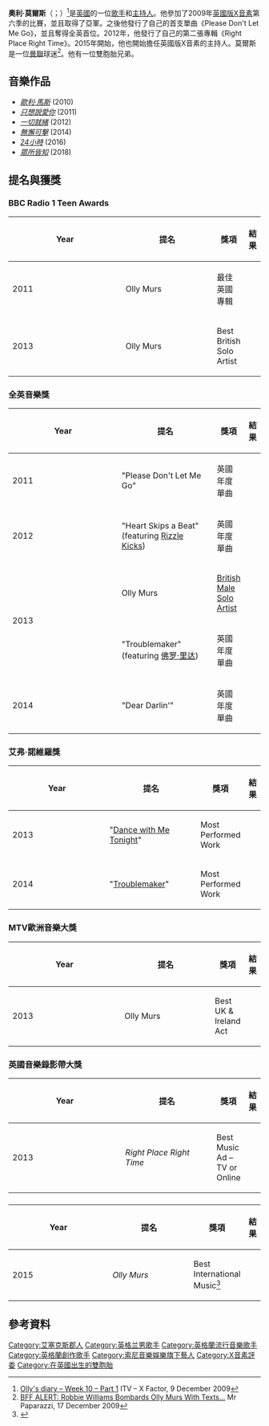 {{noteTA
|G1=Music
|G2=Show
|G3=USState
|1=zh-hans:公告牌; zh-hant:告示牌;}}

{{Infobox musical artist <!-- See Wikipedia:WikiProject_Musicians -->
| name            = 歐利·馬斯
| image           = Olly Murs Sommarkrysset 2012 By Daniel Åhs Karlsson.jpg
| caption         = 2012年馬斯
| background      = 男歌手
| birth_name      = Oliver Stanley Murs
| birth_date      = {{birth date and age|df=yes|1984|5|14}}
| birth_place     = [[英格兰|英格兰]][[埃塞克斯郡|埃塞克斯郡]][[威特姆|威特姆]]
| instrument      = {{flatlist|
* 人聲
* 吉他
* 鋼琴}}
| genre           = {{flatlist|
* [[流行_(音樂類型)|流行]]
* [[斯卡曲風|斯卡曲風]]
* [[reggae_fusion|reggae fusion]]
* [[blue-eyed_soul|blue-eyed soul]]
* [[Contemporary_R&B|R&B]]}}
| occupation      = {{flatlist|
* 創作歌手
* 音樂家
* 主持人}}
| years_active    = 2009至今
| label           = {{flatlist|
* [[史诗唱片|史诗唱片]]
* [[Syco_Music|Syco]]
* [[哥伦比亚唱片|哥伦比亚唱片]]}}
| associated_acts = {{flatlist|
* [[List_of_The_X_Factor_finalists_(UK_series_6)|''The X Factor'' 2009 finalists]]
* [[艾莉婕|艾莉婕]]
* [[佛罗·里达|佛罗·里达]]
* [[Rizzle_Kicks|Rizzle Kicks]]
* [[罗比·威廉斯|罗比·威廉斯]]
* [[Edurne|Edurne]]
* [[Chiddy_Bang|Chiddy Bang]]
* [[崔維·麥考伊|崔維·麥考伊]]
* [[黛咪·洛瓦特|黛咪·洛瓦特]]}}
| website         = {{url|ollymurs.com}}
}}
'''奧利·莫爾斯'''（{{lang-en|'''Oliver Stanley "Olly" Murs'''}}；{{bd|1985年|5月14日}}）<ref>[http://xfactor.itv.com/2009/episodes/video/item_201004.htm Olly's diary – Week 10 – Part 1] {{Wayback|url=http://xfactor.itv.com/2009/episodes/video/item_201004.htm |date=20121114051719 }} ITV – X Factor, 9 December 2009</ref>是[[英國|英國]]的一位[[歌手|歌手]]和[[主持人|主持人]]。他參加了2009年[[英國版X音素|英國版X音素]]第六季的比賽，並且取得了亞軍。之後他發行了自己的首支單曲《Please Don't Let Me Go》，並且奪得全英首位。2012年，他發行了自己的第二張專輯《Right Place Right Time》。2015年開始，他也開始擔任英國版X音素的主持人。莫爾斯是一位[[曼聯|曼聯]]球迷<ref name=Papa>[http://www.mrpaparazzi.com/post/9643/BFF-ALERT-Robbie-Williams-Bombards-Olly-Murs-With-Texts.aspx BFF ALERT: Robbie Williams Bombards Olly Murs With Texts…] {{Wayback|url=http://www.mrpaparazzi.com/post/9643/BFF-ALERT-Robbie-Williams-Bombards-Olly-Murs-With-Texts.aspx |date=20091220045621 }} Mr Paparazzi, 17 December 2009</ref>。他有一位雙胞胎兄弟。

==音樂作品==
* ''[[歐利·馬斯_(專輯)|歐利·馬斯]]'' (2010)
* ''[[只想說愛你|只想說愛你]]'' (2011)
* ''[[一切就緒|一切就緒]]'' (2012)
* ''[[無懈可擊_(奧利·莫爾斯)|無懈可擊]]'' (2014)
* ''[[24小時_(專輯)|24小時]]'' (2016)
* ''[[眾所皆知_(專輯)|眾所皆知]]'' (2018)

==提名與獲獎==
===BBC Radio 1 Teen Awards===
{| class="wikitable" style="width:75%;"
|-
! width=5%|Year
! style="width:40%;"| 提名
! style="width:45%;"| 獎項
! style="width:10%;"| 結果
|-
|rowspan="1"|2011
| Olly Murs
| 最佳英國專輯
| {{won}}
|-
|rowspan="1"|2013
| Olly Murs
| Best British Solo Artist
| {{won}}
|}

===全英音樂獎===
{| class="wikitable" style="width:75%;"
|-
! width=5%|Year
! style="width:40%;"| 提名
! style="width:45%;"| 獎項
! style="width:10%;"| 結果
|-
| rowspan="1"| 2011
| "Please Don't Let Me Go"
| 英國年度單曲
| {{nom}}
|-
| rowspan="1"| 2012
| "Heart Skips a Beat" (featuring [[Rizzle_Kicks|Rizzle Kicks]])
| 英國年度單曲
| {{nom}}
|-
| rowspan="2"| 2013
| Olly Murs
| [[BRIT_Award_for_British_Male_Solo_Artist|British Male Solo Artist]]
| {{nom}}
|-
| "Troublemaker" (featuring [[佛罗·里达|佛罗·里达]])
| 英國年度單曲
| {{nom}}
|-
| rowspan="1"| 2014
| "Dear Darlin'"
| 英國年度單曲
| {{nom}}
|}

===艾弗‧諾維羅獎===
{| class="wikitable" style="width:75%;"
|-
! width=5%|Year
! style="width:40%;"| 提名
! style="width:45%;"| 獎項
! style="width:10%;"| 結果
|-
|rowspan="1"|2013
|"[[Dance_with_Me_Tonight|Dance with Me Tonight]]"
| Most Performed Work
| {{nom}}
|-
|rowspan="1"|2014
|"[[Troublemaker_(Olly_Murs_song)|Troublemaker]]"
| Most Performed Work
| {{nom}}
|}

===MTV歐洲音樂大獎===
{| class="wikitable" style="width:75%;"
|-
! width=5%|Year
! style="width:40%;"| 提名
! style="width:45%;"| 獎項
! style="width:10%;"| 結果
|-
| rowspan="1"|2013
| Olly Murs
| Best UK & Ireland Act
| {{nom}}
|}

===英國音樂錄影帶大獎===
{| class="wikitable" style="width:75%;"
|-
! width=5%|Year
! style="width:40%;"| 提名
! style="width:45%;"| 獎項
! style="width:10%;"| 結果
|-
| 2013
| ''Right Place Right Time''
| Best Music Ad – TV or Online
| {{Nominated}}
|}

==={{tsl|en|Goldene Kamera|Goldene Kamera Awards}}===
{| class="wikitable" style="width:75%;"
|-
! width=5%|Year
! style="width:40%;"| 提名
! style="width:45%;"| 獎項
! style="width:10%;"| 結果
|-
| 2015
| ''Olly Murs''
| Best International Music<ref>{{cite web |url=http://www.goldenekamera.de/bildergalerie-50-verleihung-2015/preistraeger-murs/ |language=de |title=Olly Murs |work=[[Goldene_Kamera|Goldene Kamera]] |accessdate=1 March 2015 |deadurl=yes |archiveurl=https://archive.is/20150301194314/http://www.goldenekamera.de/bildergalerie-50-verleihung-2015/preistraeger-murs/ |archivedate=2015年3月1日 }}</ref>
| {{Won}}
|}

==參考資料==
{{Reflist|2}}

{{normdaten}}
{{DEFAULTSORT:Murs, Olly}}
[[Category:艾塞克斯郡人|Category:艾塞克斯郡人]]
[[Category:英格兰男歌手|Category:英格兰男歌手]]
[[Category:英格蘭流行音樂歌手|Category:英格蘭流行音樂歌手]]
[[Category:英格蘭創作歌手|Category:英格蘭創作歌手]]
[[Category:索尼音樂娛樂旗下藝人|Category:索尼音樂娛樂旗下藝人]]
[[Category:X音素評委|Category:X音素評委]]
[[Category:在英國出生的雙胞胎|Category:在英國出生的雙胞胎]]